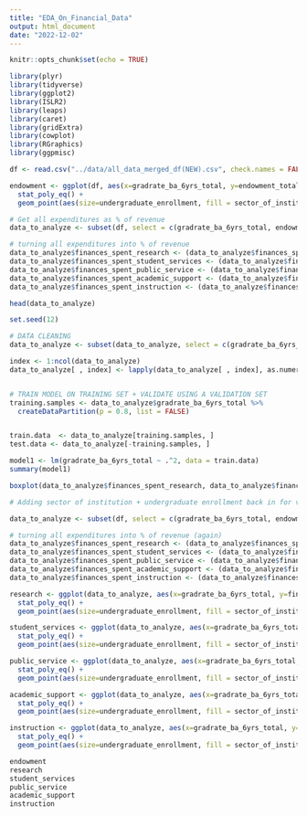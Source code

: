 ```yaml
---
title: "EDA_On_Financial_Data"
output: html_document
date: "2022-12-02"
---
```


```r
knitr::opts_chunk$set(echo = TRUE)
```

```r
library(plyr)
library(tidyverse)
library(ggplot2)
library(ISLR2)
library(leaps)
library(caret)
library(gridExtra)
library(cowplot)
library(RGraphics)
library(ggpmisc)

df <- read.csv("../data/all_data_merged_df(NEW).csv", check.names = FALSE)
```


```r
endowment <- ggplot(df, aes(x=gradrate_ba_6yrs_total, y=endowment_total, color = sector_of_institution)) + stat_poly_line() +
  stat_poly_eq() +
  geom_point(aes(size=undergraduate_enrollment, fill = sector_of_institution), colour="white", pch=21) +  labs(y='Total Endowment', x='6-Year Graduation Rate All Students') + ggtitle("Comparing Overall Graduation Rates to\nTotal Endowment")
```

```r
# Get all expenditures as % of revenue
data_to_analyze <- subset(df, select = c(gradrate_ba_6yrs_total, endowment_total, finances_spent_research, finances_spent_student_services, finances_spent_public_service, finances_spent_academic_support, finances_spent_instruction, revenue_total) )

# turning all expenditures into % of revenue
data_to_analyze$finances_spent_research <- (data_to_analyze$finances_spent_research/data_to_analyze$revenue_total)*100
data_to_analyze$finances_spent_student_services <- (data_to_analyze$finances_spent_student_services/data_to_analyze$revenue_total)*100
data_to_analyze$finances_spent_public_service <- (data_to_analyze$finances_spent_public_service/data_to_analyze$revenue_total)*100
data_to_analyze$finances_spent_academic_support <- (data_to_analyze$finances_spent_academic_support/data_to_analyze$revenue_total)*100
data_to_analyze$finances_spent_instruction <- (data_to_analyze$finances_spent_instruction/data_to_analyze$revenue_total)*100

head(data_to_analyze)
```


```r
set.seed(12)

# DATA CLEANING 
data_to_analyze <- subset(data_to_analyze, select = c(gradrate_ba_6yrs_total, endowment_total, finances_spent_research, finances_spent_student_services, finances_spent_public_service, finances_spent_academic_support, finances_spent_instruction, revenue_total) )

index <- 1:ncol(data_to_analyze)
data_to_analyze[ , index] <- lapply(data_to_analyze[ , index], as.numeric)


# TRAIN MODEL ON TRAINING SET + VALIDATE USING A VALIDATION SET
training.samples <- data_to_analyze$gradrate_ba_6yrs_total %>%
  createDataPartition(p = 0.8, list = FALSE)


train.data  <- data_to_analyze[training.samples, ]
test.data <- data_to_analyze[-training.samples, ]

model1 <- lm(gradrate_ba_6yrs_total ~ .^2, data = train.data)
summary(model1)
```

```r
boxplot(data_to_analyze$finances_spent_research, data_to_analyze$finances_spent_student_services, data_to_analyze$finances_spent_public_service, data_to_analyze$finances_spent_academic_support, data_to_analyze$finances_spent_instruction, col = c("red", "orange", "yellow", "green", "blue"), names = c("Research", "Student Services", "Public Service", "Academic Support", "Instruction"), main = "Reported Expenditures as Percent of Revenue", xlab = "Budget Item", ylab = "Percent of Revenue Spent", cex.axis=0.8)
```

```r
# Adding sector of institution + undergraduate enrollment back in for visualizations

data_to_analyze <- subset(df, select = c(gradrate_ba_6yrs_total, endowment_total, finances_spent_research, finances_spent_student_services, finances_spent_public_service, finances_spent_academic_support, finances_spent_instruction, revenue_total, sector_of_institution, undergraduate_enrollment) )

# turning all expenditures into % of revenue (again)
data_to_analyze$finances_spent_research <- (data_to_analyze$finances_spent_research/data_to_analyze$revenue_total)*100
data_to_analyze$finances_spent_student_services <- (data_to_analyze$finances_spent_student_services/data_to_analyze$revenue_total)*100
data_to_analyze$finances_spent_public_service <- (data_to_analyze$finances_spent_public_service/data_to_analyze$revenue_total)*100
data_to_analyze$finances_spent_academic_support <- (data_to_analyze$finances_spent_academic_support/data_to_analyze$revenue_total)*100
data_to_analyze$finances_spent_instruction <- (data_to_analyze$finances_spent_instruction/data_to_analyze$revenue_total)*100


```

```r
research <- ggplot(data_to_analyze, aes(x=gradrate_ba_6yrs_total, y=finances_spent_research, color = sector_of_institution)) + stat_poly_line() +
  stat_poly_eq() +
  geom_point(aes(size=undergraduate_enrollment, fill = sector_of_institution), colour="white", pch=21) +  labs(y='% Revenue Spent on Research', x='6-Year Graduation Rate All Students') + ggtitle("Comparing Overall Graduation Rates to\n% Revenue Spent on Research")
```

```r
student_services <- ggplot(data_to_analyze, aes(x=gradrate_ba_6yrs_total, y=finances_spent_student_services, color = sector_of_institution)) + stat_poly_line() +
  stat_poly_eq() +
  geom_point(aes(size=undergraduate_enrollment, fill = sector_of_institution), colour="white", pch=21) +  labs(y='% Revenue Spent on Student Services', x='6-Year Graduation Rate All Students') + ggtitle("Comparing Overall Graduation Rates to\n% Revenue Spent on Student Services")
```

```r
public_service <- ggplot(data_to_analyze, aes(x=gradrate_ba_6yrs_total, y=finances_spent_public_service, color = sector_of_institution)) + stat_poly_line() +
  stat_poly_eq() +
  geom_point(aes(size=undergraduate_enrollment, fill = sector_of_institution), colour="white", pch=21) +  labs(y='% Revenue Spent on Public Service', x='6-Year Graduation Rate All Students') + ggtitle("Comparing Overall Graduation Rates to\n% Revenue Spent on Public Service")
```

```r
academic_support <- ggplot(data_to_analyze, aes(x=gradrate_ba_6yrs_total, y=finances_spent_academic_support, color = sector_of_institution)) + stat_poly_line() +
  stat_poly_eq() +
  geom_point(aes(size=undergraduate_enrollment, fill = sector_of_institution), colour="white", pch=21) +  labs(y='% Revenue Spent on Academic Support', x='6-Year Graduation Rate All Students') + ggtitle("Comparing Overall Graduation Rates to\n% Revenue Spent on Academic Support")
```

```r
instruction <- ggplot(data_to_analyze, aes(x=gradrate_ba_6yrs_total, y=finances_spent_instruction, color = sector_of_institution)) +   stat_poly_line() +
  stat_poly_eq() +
  geom_point(aes(size=undergraduate_enrollment, fill = sector_of_institution), colour="white", pch=21) +  geom_smooth(method='lm', formula= y~x, color='red') + labs(y='% Revenue Spent on Instruction', x='6-Year Graduation Rate All Students') + ggtitle("Comparing Overall Graduation Rates to\n% Revenue Spent on Instruction")
```

```r
endowment
research
student_services
public_service
academic_support
instruction
```


